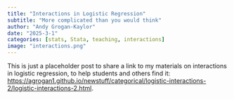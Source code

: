 ```yaml
---
title: "Interactions in Logistic Regression"
subtitle: "More complicated than you would think"
author: "Andy Grogan-Kaylor" 
date: "2025-3-1"
categories: [stats, Stata, teaching, interactions]
image: "interactions.png"
---
```


This is just a placeholder post to share a link to my materials on interactions in logistic regression, to help students and others find it: [https://agrogan1.github.io/newstuff/categorical/logistic-interactions-2/logistic-interactions-2.html](https://agrogan1.github.io/newstuff/categorical/logistic-interactions-2/logistic-interactions-2.html).







